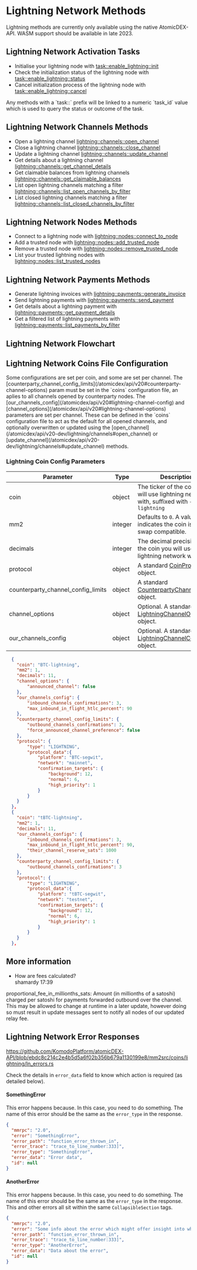 # Lightning Network Methods

<Note>
Lightning methods are currently only available using the native AtomicDEX-API. WASM support should be available in late 2023.
</Note>


## Lightning Network Activation Tasks

- Initialise your lightning node with [task::enable_lightning::init](/atomicdex/api/v20-dev/lightning/activation#init)
- Check the initialization status of the lightning node with [task::enable_lightning::status](/atomicdex/api/v20-dev/lightning/activation#status)
- Cancel initialization process of the lightning node with [task::enable_lightning::cancel](/atomicdex/api/v20-dev/lightning/activation#cancel)

<Note>
Any methods with a `task::` prefix will be linked to a numeric `task_id` value which is used to query the status or outcome of the task.
</Note>


## Lightning Network Channels Methods

- Open a lightning channel [lightning::channels::open_channel](/atomicdex/api/v20-dev/lightning/channels#open_channel)
- Close a lightning channel [lightning::channels::close_channel](/atomicdex/api/v20-dev/lightning/channels#close_channel)
- Update a lightning channel [lightning::channels::update_channel](/atomicdex/api/v20-dev/lightning/channels#update_channel)
- Get details about a lightning channel [lightning::channels::get_channel_details](/atomicdex/api/v20-dev/lightning/channels#get_channel_details)
- Get claimable balances from lightning channels [lightning::channels::get_claimable_balances](/atomicdex/api/v20-dev/lightning/channels#get_claimable_balances)
- List open lightning channels matching a filter [lightning::channels::list_open_channels_by_filter](/atomicdex/api/v20-dev/lightning/channels#list_open_channels_by_filter)
- List closed lightning channels matching a filter [lightning::channels::list_closed_channels_by_filter](/atomicdex/api/v20-dev/lightning/channels#list_closed_channels_by_filter)


## Lightning Network Nodes Methods

- Connect to a lightning node with [lightning::nodes::connect_to_node](/atomicdex/api/v20-dev/lightning/nodes#connect_to_node)
- Add a trusted node with [lightning::nodes::add_trusted_node](/atomicdex/api/v20-dev/lightning/nodes#add_trusted_node)
- Remove a trusted node with [lightning::nodes::remove_trusted_node](/atomicdex/api/v20-dev/lightning/nodes#remove_trusted_node)
- List your trusted lightning nodes with [lightning::nodes::list_trusted_nodes](/atomicdex/api/v20-dev/lightning/nodes#list_trusted_nodes)


## Lightning Network Payments Methods

- Generate lightning invoices with [lightning::payments::generate_invoice](/atomicdex/api/v20-dev/lightning/payments#generate_invoice)
- Send lightning payments with [lightning::payments::send_payment](/atomicdex/api/v20-dev/lightning/payments#send_payment)
- Get details about a lightning payment with [lightning::payments::get_payment_details](/atomicdex/api/v20-dev/lightning/payments#get_payment_details)
- Get a filtered list of lightning payments with [lightning::payments::list_payments_by_filter](/atomicdex/api/v20-dev/lightning/payments#list_payments_by_filter)


## Lightning Network Flowchart


## Lightning Network Coins File Configuration

<Note>
Some configurations are set per coin, and some are set per channel. The [counterparty_channel_config_limits](/atomicdex/api/v20#counterparty-channel-options) param must be set in the `coins` configuration file, an aplies to all channels opened by counterparty nodes. The [our_channels_config](/atomicdex/api/v20#lightning-channel-config) and [channel_options](/atomicdex/api/v20#lightning-channel-options) parameters are set per channel. These can be defined in the `coins` configuration file to act as the default for all opened channels, and optionally overwritten or updated using the [open_channel](/atomicdex/api/v20-dev/lightning/channels#open_channel) or [update_channel](/atomicdex/api/v20-dev/lightning/channels#update_channel) methods.
</Note>


### Lightning Coin Config Parameters

| Parameter                          | Type    | Description                                                                                           |
|------------------------------------|---------|-------------------------------------------------------------------------------------------------------|
| coin                               | object  | The ticker of the coin you will use lightning network with, suffixed with `-lightning`                |
| mm2                                | integer | Defaults to `0`. A value of `1`, indicates the coin is atomic swap compatible.                        |
| decimals                           | integer | The decimal precision of the coin you will use the lightning network with.                            |
| protocol                           | object  | A standard [CoinProtocol](/atomicdex/api/v20#coin-protocol) object.                                   |
| counterparty_channel_config_limits | object  | A standard [CounterpartyChannelConfig](/atomicdex/api/v20#counterparty-channel-options) object.       |
| channel_options                    | object  | Optional. A standard [LightningChannelOptions](/atomicdex/api/v20#lightning-channel-options) object.  |
| our_channels_config                | object  | Optional. A standard [LightningChannelConfig](/atomicdex/api/v20#lightning-channel-config) object.    |


<CollapsibleSection expandedText='Hide Example Config' collapsedText='Show Example Config'>

```json
  {
    "coin": "BTC-lightning",
    "mm2": 1,
    "decimals": 11,
    "channel_options": {
        "announced_channel": false
    },
    "our_channels_config": {
        "inbound_channels_confirmations": 3,
        "max_inbound_in_flight_htlc_percent": 90
    },
    "counterparty_channel_config_limits": {
        "outbound_channels_confirmations": 3,
        "force_announced_channel_preference": false
    },
    "protocol": {
        "type": "LIGHTNING",
        "protocol_data":{
            "platform": "BTC-segwit",
            "network": "mainnet",
            "confirmation_targets": {
                "background": 12,
                "normal": 6,
                "high_priority": 1
            }
        }
    }
  },
  {
    "coin": "tBTC-lightning",
    "mm2": 1,
    "decimals": 11,
    "our_channels_configs": {
        "inbound_channels_confirmations": 3,
        "max_inbound_in_flight_htlc_percent": 90,
        "their_channel_reserve_sats": 1000
    },
    "counterparty_channel_config_limits": { 
        "outbound_channels_confirmations": 3
    },
    "protocol": {
        "type": "LIGHTNING",
        "protocol_data":{
            "platform": "tBTC-segwit",
            "network": "testnet",
            "confirmation_targets": {
                "background": 12,
                "normal": 6,
                "high_priority": 1
            }
        }
    }
  },
```
</CollapsibleSection>

## More information
- How are fees calculated? 	
shamardy
17:39

proportional_fee_in_millionths_sats: Amount (in millionths of a satoshi) charged per satoshi for payments forwarded outbound over the channel. This may be allowed to change at runtime in a later update, however doing so must result in update messages sent to notify all nodes of our updated relay fee.


## Lightning Network Error Responses

https://github.com/KomodoPlatform/atomicDEX-API/blob/ebdc8c214c2e4b5d5a6f02b356b679a1130199e8/mm2src/coins/lightning/ln_errors.rs

Check the details in `error_data` field to know which action is required (as detailed below).

<CollapsibleSection expandedText='Hide Errors' collapsedText='Show Errors'>


#### SomethingError

This error happens because. In this case, you need to do something.
The name of this error should be the same as the `error_type` in the response.

```json
{
  "mmrpc": "2.0",
  "error": "SomethingError",
  "error_path": "function_error_thrown_in",
  "error_trace": "trace_to_line_number:333]",
  "error_type": "SomethingError",
  "error_data": "Error data",
  "id": null
}
```

#### AnotherError

This error happens because. In this case, you need to do something.
The name of this error should be the same as the `error_type` in the response.
This and other errors all sit within the same `CollapsibleSection` tags.

```json
{
  "mmrpc": "2.0",
  "error": "Some info about the error which might offer insight into what went wrong",
  "error_path": "function_error_thrown_in",
  "error_trace": "trace_to_line_number:333]",
  "error_type": "AnotherError",
  "error_data": "Data about the error",
  "id": null
}
```

</CollapsibleSection>
